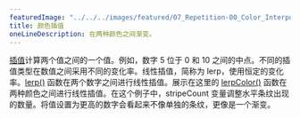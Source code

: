 ---
featuredImage: "../../../images/featured/07_Repetition-00_Color_Interpolation-thumbnail.png"
title: 颜色插值
oneLineDescription: 在两种颜色之间渐变。
---

<a href="https://developer.mozilla.org/en-US/docs/Glossary/Interpolation" target="_blank">插值</a>计算两个值之间的一个值。例如，数字 5 位于 0 和 10 之间的中点。不同的插值类型在数值之间采用不同的变化率。线性插值，简称为 lerp，使用恒定的变化率。<a href="/reference/#/p5/lerp/" target="_blank">lerp()</a> 函数在两个数字之间进行线性插值。展示在这里的 <a href="/reference/#/p5/lerpColor/" target="_blank">lerpColor()</a> 函数在两种颜色之间进行线性插值。在这个例子中，stripeCount 变量调整水平条纹出现的数量。将值设置为更高的数字会看起来不像单独的条纹，更像是一个渐变。
